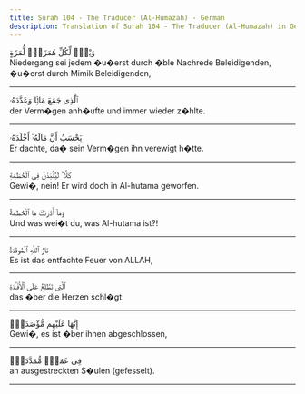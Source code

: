 ```yaml
---
title: Surah 104 - The Traducer (Al-Humazah) - German
description: Translation of Surah 104 - The Traducer (Al-Humazah) in German
---
```





<Aside type="quran" title="1">
وَيْلٌۭ لِّكُلِّ هُمَزَةٍۢ لُّمَزَةٍ
</Aside>

<Aside type="reference" title="1">
Niedergang sei jedem �u�erst durch �ble Nachrede Beleidigenden, �u�erst durch Mimik Beleidigenden,
</Aside>

---

<Aside type="quran" title="2">
ٱلَّذِى جَمَعَ مَالًۭا وَعَدَّدَهُۥ
</Aside>

<Aside type="reference" title="2">
der Verm�gen anh�ufte und immer wieder z�hlte.
</Aside>

---

<Aside type="quran" title="3">
يَحْسَبُ أَنَّ مَالَهُۥٓ أَخْلَدَهُۥ
</Aside>

<Aside type="reference" title="3">
Er dachte, da� sein Verm�gen ihn verewigt h�tte.
</Aside>

---

<Aside type="quran" title="4">
كَلَّا ۖ لَيُنۢبَذَنَّ فِى ٱلْحُطَمَةِ
</Aside>

<Aside type="reference" title="4">
Gewi�, nein! Er wird doch in Al-hutama geworfen.
</Aside>

---

<Aside type="quran" title="5">
وَمَآ أَدْرَىٰكَ مَا ٱلْحُطَمَةُ
</Aside>

<Aside type="reference" title="5">
Und was wei�t du, was Al-hutama ist?!
</Aside>

---

<Aside type="quran" title="6">
نَارُ ٱللَّهِ ٱلْمُوقَدَةُ
</Aside>

<Aside type="reference" title="6">
Es ist das entfachte Feuer von ALLAH,
</Aside>

---

<Aside type="quran" title="7">
ٱلَّتِى تَطَّلِعُ عَلَى ٱلْأَفْـِٔدَةِ
</Aside>

<Aside type="reference" title="7">
das �ber die Herzen schl�gt.
</Aside>

---

<Aside type="quran" title="8">
إِنَّهَا عَلَيْهِم مُّؤْصَدَةٌۭ
</Aside>

<Aside type="reference" title="8">
Gewi�, es ist �ber ihnen abgeschlossen,
</Aside>

---

<Aside type="quran" title="9">
فِى عَمَدٍۢ مُّمَدَّدَةٍۭ
</Aside>

<Aside type="reference" title="9">
an ausgestreckten S�ulen (gefesselt).
</Aside>

---
